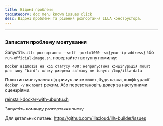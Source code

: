 ```yaml
---
title: Відомі проблеми
tagCategory: doc_menu_known_issues_click
desc: Відомі проблеми та рішення розгортання ILLA конструктора.
---
```


* * *

## <Heading hidden>Відомі проблеми</Heading>

### Записати проблему монтування

Запустіть `illa розгортання --self -port=1000 -s={your-ip-address}` або `run-official-image.sh`, повертайте наступну помилку:

`Docker відповів на код статусу 400: неприпустима конфігурація mount для типу "bind": шляху джерела зв'язку не існує: /tmp/illa-data`

Поки тип монтування підтримує лише `mount`, будь ласка, конфігурації `docker -v` як `mount` режим. Або перевстановіть докер за наступними сценаріями.

[reinstall-docker-with-ubuntu.sh](https://github.com/illacloud/deploy-illa-manually/blob/main/utils/reinstall-docker-with-ubuntu.sh)

Запустіть команду розгортання знову.

Для детальних питань: https://github.com/illacloud/illa-builder/issues
